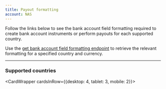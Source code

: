 ```yaml
---
title: Payout formatting
account: NAS
---
```


Follow the links below to see the bank account field formatting required to create bank account instruments or perform payouts for each supported country.

<TipBox>

Use the [get bank account field formatting endpoint](/bank-payouts/request-a-payout/get-bank-account-field-formatting) to retrieve the relevant formatting for a specified country and currency.

</TipBox>

---

### Supported countries

<CardWrapper cardsInRow={{desktop: 4, tablet: 3, mobile: 2}}>

<CountryCardLink
  url='/bank-payouts/payout-formatting/austria'
  type='Austria'
/>

<CountryCardLink
  url='/bank-payouts/payout-formatting/belgium'
  type='Belgium'
/>

<CountryCardLink
  url='/bank-payouts/payout-formatting/croatia'
  type='Croatia'
/>

<CountryCardLink
  url='/bank-payouts/payout-formatting/cyprus'
  type='Cyprus'
/>

<CountryCardLink
  url='/bank-payouts/payout-formatting/czech-republic'
  type='Czech Republic'
/>

<CountryCardLink
  url='/bank-payouts/payout-formatting/denmark'
  type='Denmark'
/>

<CountryCardLink
  url='/bank-payouts/payout-formatting/estonia'
  type='Estonia'
/>

<CountryCardLink
  url='/bank-payouts/payout-formatting/finland'
  type='Finland'
/>

<CountryCardLink
  url='/bank-payouts/payout-formatting/france'
  type='France'
/>

<CountryCardLink
  url='/bank-payouts/payout-formatting/germany'
  type='Germany'
/>

<CountryCardLink
  url='/bank-payouts/payout-formatting/greece'
  type='Greece'
/>

<CountryCardLink
  url='/bank-payouts/payout-formatting/hungary'
  type='Hungary'
/>

<CountryCardLink
  url='/bank-payouts/payout-formatting/iceland'
  type='Iceland'
/>

<CountryCardLink
  url='/bank-payouts/payout-formatting/ireland'
  type='Ireland'
/>

<CountryCardLink
  url='/bank-payouts/payout-formatting/italy'
  type='Italy'
/>

<CountryCardLink
  url='/bank-payouts/payout-formatting/latvia'
  type='Latvia'
/>

<CountryCardLink
  url='/bank-payouts/payout-formatting/liechtenstein'
  type='Liechtenstein'
/>

<CountryCardLink
  url='/bank-payouts/payout-formatting/lithuania'
  type='Lithuania'
/>

<CountryCardLink
  url='/bank-payouts/payout-formatting/luxembourg'
  type='Luxembourg'
/>

<CountryCardLink
  url='/bank-payouts/payout-formatting/malta'
  type='Malta'
/>

<CountryCardLink
  url='/bank-payouts/payout-formatting/monaco'
  type='Monaco'
/>

<CountryCardLink
  url='/bank-payouts/payout-formatting/netherlands'
  type='Netherlands'
/>

<CountryCardLink
  url='/bank-payouts/payout-formatting/norway'
  type='Norway'
/>

<CountryCardLink
  url='/bank-payouts/payout-formatting/poland'
  type='Poland'
/>

<CountryCardLink
  url='/bank-payouts/payout-formatting/portugal'
  type='Portugal'
/>

<CountryCardLink
  url='/bank-payouts/payout-formatting/romania'
  type='Romania'
/>

<CountryCardLink
  url='/bank-payouts/payout-formatting/san-marino'
  type='San Marino'
/>

<CountryCardLink
  url='/bank-payouts/payout-formatting/slovakia'
  type='Slovakia'
/>

<CountryCardLink
  url='/bank-payouts/payout-formatting/slovenia'
  type='Slovenia'
/>

<CountryCardLink
  url='/bank-payouts/payout-formatting/spain'
  type='Spain'
/>

<CountryCardLink
  url='/bank-payouts/payout-formatting/sweden'
  type='Sweden'
/>

<CountryCardLink
  url='/bank-payouts/payout-formatting/switzerland'
  type='Switzerland'
/>

<CountryCardLink
  url='/bank-payouts/payout-formatting/united-kingdom'
  type='United Kingdom'
/>

</CardWrapper>
